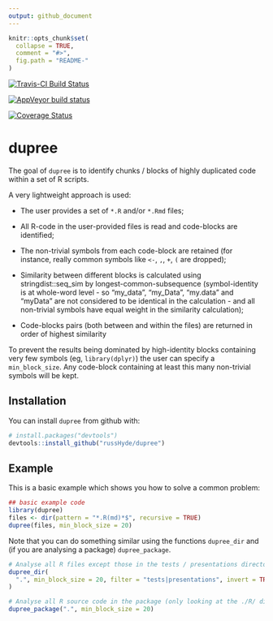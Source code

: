 ```yaml
---
output: github_document
---
```


<!-- README.md is generated from README.Rmd. Please edit the latter -->

```r
knitr::opts_chunk$set(
  collapse = TRUE,
  comment = "#>",
  fig.path = "README-"
)
```

<!-- badges: start -->
[![Travis-CI Build Status](
  https://travis-ci.org/russHyde/dupree.svg?branch=master
  )
](
  https://travis-ci.org/russHyde/dupree
)

[![AppVeyor build status](
  https://ci.appveyor.com/api/projects/status/github/russHyde/dupree?branch=master&svg=true
)](
  https://ci.appveyor.com/project/russHyde/dupree
)

[![Coverage Status](
  https://img.shields.io/codecov/c/github/russHyde/dupree/master.svg
)](
  https://codecov.io/github/russHyde/dupree?branch=master
)

<!-- badges: end -->

# dupree

The goal of `dupree` is to identify chunks / blocks of highly duplicated code
within a set of R scripts.

A very lightweight approach is used:

- The user provides a set of `*.R` and/or `*.Rmd` files;

- All R-code in the user-provided files is read and code-blocks are identified;

- The non-trivial symbols from each code-block are retained (for instance,
really common symbols like `<-`, `,`, `+`, `(` are dropped);

- Similarity between different blocks is calculated using stringdist::seq_sim
by longest-common-subsequence (symbol-identity is at whole-word level - so
"my_data", "my_Data", "my.data" and "myData" are not considered to be identical
in the calculation - and all non-trivial symbols have equal weight in the
similarity calculation);

- Code-blocks pairs (both between and within the files) are returned in order
of highest similarity

To prevent the results being dominated by high-identity blocks containing very
few symbols (eg, `library(dplyr)`) the user can specify a `min_block_size`. Any
code-block containing at least this many non-trivial symbols will be kept.

## Installation

You can install `dupree` from github with:

```r
# install.packages("devtools")
devtools::install_github("russHyde/dupree")
```

## Example

This is a basic example which shows you how to solve a common problem:

```r
## basic example code
library(dupree)
files <- dir(pattern = "*.R(md)*$", recursive = TRUE)
dupree(files, min_block_size = 20)
```

Note that you can do something similar using the functions `dupree_dir` and
(if you are analysing a package) `dupree_package`.

```r
# Analyse all R files except those in the tests / presentations directories:
dupree_dir(
  ".", min_block_size = 20, filter = "tests|presentations", invert = TRUE
)
```

```r
# Analyse all R source code in the package (only looking at the ./R/ directory)
dupree_package(".", min_block_size = 20)
```
